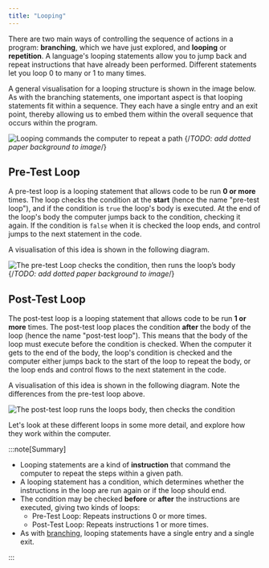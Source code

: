```yaml
---
title: "Looping"
---
```


<div class="not-content">
  <YouTube id="UizWEQxUScE" params="fs=1&modestbranding=1&rel=0&autoplay=1"/>
</div>

There are two main ways of controlling the sequence of actions in a program: **branching**, which we have just explored, and **looping** or **repetition**. A language's looping statements allow you to jump back and repeat instructions that have already been performed. Different statements let you loop 0 to many or 1 to many times.

A general visualisation for a looping structure is shown in the image below.
As with the branching statements, one important aspect is that looping statements fit within a sequence. They each have a single entry and an exit point, thereby allowing us to embed them within the overall sequence that occurs within the program.

![Looping commands the computer to repeat a path](./images/looping.png "Looping commands the computer to repeat a path")
{/*TODO: add dotted paper background to image*/}

## Pre-Test Loop

A pre-test loop is a looping statement that allows code to be run **0 or more** times. The loop checks the condition at the **start** (hence the name "pre-test loop"), and if the condition is `true` the loop's body is executed. At the end of the loop's body the computer jumps back to the condition, checking it again. If the condition is `false` when it is checked the loop ends, and control jumps to the next statement in the code.

A visualisation of this idea is shown in the following diagram.

![The pre-test Loop checks the condition, then runs the loop’s body](./images/loop-pre-test.png "The Pre-Test Loop checks the condition, then runs the loop’s body")
{/*TODO: add dotted paper background to image*/}

## Post-Test Loop

The post-test loop is a looping statement that allows code to be run **1 or more** times. The post-test loop places the condition **after** the body of the loop (hence the name "post-test loop"). This means that the body of the loop must execute before the condition is checked. When the computer it gets to the end of the body, the loop's condition is checked and the computer either jumps back to the start of the loop to repeat the body, or the loop ends and control flows to the next statement in the code.

A visualisation of this idea is shown in the following diagram.
Note the differences from the pre-test loop above.

![The post-test loop runs the loops body, then checks the condition](./images/loop-post-test.png "The Post-Test Loop runs the loops body, then checks the condition")

Let's look at these different loops in some more detail, and explore how they work within the computer.

:::note[Summary]

- Looping statements are a kind of **instruction** that command the computer to repeat the steps within a given path.
- A looping statement has a condition, which determines whether the instructions in the loop are run again or if the loop should end.
- The condition may be checked **before** or **after** the instructions are executed, giving two kinds of loops:
  - Pre-Test Loop: Repeats instructions 0 or more times.
  - Post-Test Loop: Repeats instructions 1 or more times.
- As with [branching](/book/part-1-instructions/3-control-flow/2-trailside/03-0-branching), looping statements have a single entry and a single exit.

:::

